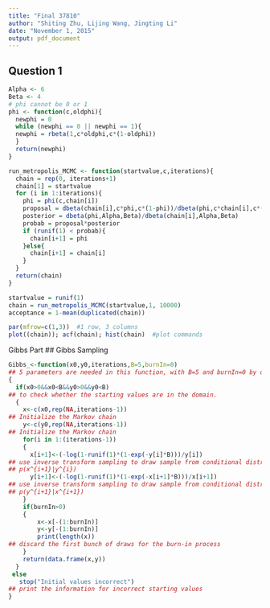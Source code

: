 ```yaml
---
title: "Final 37810"
author: "Shiting Zhu, Lijing Wang, Jingting Li"
date: "November 1, 2015"
output: pdf_document
---
```



## Question 1

```r
Alpha <- 6
Beta <- 4
# phi cannot be 0 or 1
phi <- function(c,oldphi){
  newphi = 0
  while (newphi == 0 || newphi == 1){
  newphi = rbeta(1,c*oldphi,c*(1-oldphi))
  }
  return(newphi)
}

run_metropolis_MCMC <- function(startvalue,c,iterations){
  chain = rep(0, iterations+1)
  chain[1] = startvalue
  for (i in 1:iterations){
    phi = phi(c,chain[i])
    proposal = dbeta(chain[i],c*phi,c*(1-phi))/dbeta(phi,c*chain[i],c*(1-chain[i]))
    posterior = dbeta(phi,Alpha,Beta)/dbeta(chain[i],Alpha,Beta)
    probab = proposal*posterior
    if (runif(1) < probab){
      chain[i+1] = phi
    }else{
      chain[i+1] = chain[i]
    }
  }
  return(chain)
}

startvalue = runif(1)
chain = run_metropolis_MCMC(startvalue,1, 10000)
acceptance = 1-mean(duplicated(chain))

par(mfrow=c(1,3))  #1 row, 3 columns
plot((chain)); acf(chain); hist(chain)  #plot commands

```



Gibbs Part
## Gibbs Sampling

```r
Gibbs_<-function(x0,y0,iterations,B=5,burnIn=0)
## 5 parameters are needed in this function, with B=5 and burnIn=0 by default
{
  if(x0>0&&x0<B&&y0>0&&y0<B)
## to check whether the starting values are in the domain.    
  {
    x<-c(x0,rep(NA,iterations-1))
## Initialize the Markov chain    
    y<-c(y0,rep(NA,iterations-1))
## Initialize the Markov chain    
    for(i in 1:(iterations-1))
    {
      x[i+1]<-(-log(1-runif(1)*(1-exp(-y[i]*B)))/y[i])
## use inverse transform sampling to draw sample from conditional distribution 
## p(x^{i+1}|y^{i})   
      y[i+1]<-(-log(1-runif(1)*(1-exp(-x[i+1]*B)))/x[i+1])
## use inverse transform sampling to draw sample from conditional distribution 
## p(y^{i+1}|x^{i+1})     
    }
    if(burnIn>0)
    {
        x<-x[-(1:burnIn)]
        y<-y[-(1:burnIn)]
        print(length(x))
## discard the first bunch of draws for the burn-in process    
    }
    return(data.frame(x,y))
  }
 else
   stop("Initial values incorrect")
## print the information for incorrect starting values  
}
```

